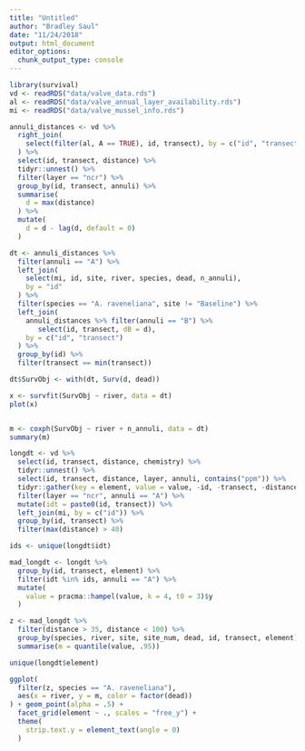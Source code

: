 ```yaml
---
title: "Untitled"
author: "Bradley Saul"
date: "11/24/2018"
output: html_document
editor_options: 
  chunk_output_type: console
---
```


```r
library(survival)
vd <- readRDS("data/valve_data.rds")
al <- readRDS("data/valve_annual_layer_availability.rds")
mi <- readRDS("data/valve_mussel_info.rds")
```


```r
annuli_distances <- vd %>%
  right_join(
    select(filter(al, A == TRUE), id, transect), by = c("id", "transect")
  ) %>%
  select(id, transect, distance) %>%
  tidyr::unnest() %>%
  filter(layer == "ncr") %>%
  group_by(id, transect, annuli) %>%
  summarise(
    d = max(distance)
  ) %>%
  mutate(
    d = d - lag(d, default = 0)
  )
```


```r
dt <- annuli_distances %>%
  filter(annuli == "A") %>%
  left_join(
    select(mi, id, site, river, species, dead, n_annuli),
    by = "id"
  ) %>%
  filter(species == "A. raveneliana", site != "Baseline") %>%
  left_join(
    annuli_distances %>% filter(annuli == "B") %>%
       select(id, transect, dB = d),
    by = c("id", "transect")
  ) %>%
  group_by(id) %>%
  filter(transect == min(transect))

dt$SurvObj <- with(dt, Surv(d, dead))

x <- survfit(SurvObj ~ river, data = dt)
plot(x)


m <- coxph(SurvObj ~ river + n_annuli, data = dt)
summary(m)
```


```r
longdt <- vd %>%
  select(id, transect, distance, chemistry) %>%
  tidyr::unnest() %>%
  select(id, transect, distance, layer, annuli, contains("ppm")) %>%
  tidyr::gather(key = element, value = value, -id, -transect, -distance, -layer, -annuli) %>%
  filter(layer == "ncr", annuli == "A") %>%
  mutate(idt = paste0(id, transect)) %>%
  left_join(mi, by = c("id")) %>%
  group_by(id, transect) %>%
  filter(max(distance) > 40)

ids <- unique(longdt$idt)

mad_longdt <- longdt %>%
  group_by(id, transect, element) %>%
  filter(idt %in% ids, annuli == "A") %>%
  mutate(
    value = pracma::hampel(value, k = 4, t0 = 3)$y
  )

z <- mad_longdt %>%
  filter(distance > 35, distance < 100) %>%
  group_by(species, river, site, site_num, dead, id, transect, element) %>%
  summarise(m = quantile(value, .95))

unique(longdt$element)

ggplot(
  filter(z, species == "A. raveneliana"),
  aes(x = river, y = m, color = factor(dead))
) + geom_point(alpha = .5) + 
  facet_grid(element ~ ., scales = "free_y") + 
  theme(
    strip.text.y = element_text(angle = 0)
  )

```